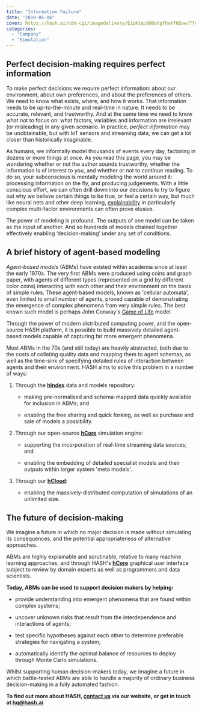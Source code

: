 ```yaml
---
title: "Information Failure"
date: "2019-05-06"
cover: https://hash.ai/cdn-cgi/imagedelivery/EipKtqu98OotgfhvKf6Eew/7f4084f0-698b-4843-dd9c-9e2c9beda600/public
categories: 
  - "Company"
  - "Simulation"
---
```


## Perfect decision-making requires perfect information

To make perfect decisions we require perfect information: about our environment, about own preferences, and about the preferences of others. We need to know what exists, where, and how it works. That information needs to be up-to-the-minute and real-time in nature. It needs to be accurate, relevant, and trustworthy. And at the same time we need to know what not to focus on: what factors, variables and information are irrelevant (or misleading) in any given scenario. In practice, _perfect information_ may be unobtainable, but with IoT sensors and streaming data, we can get a lot closer than historically imaginable.

As humans, we informally model thousands of events every day, factoring in dozens or more things at once. As you read this page, you may be wondering whether or not the author sounds trustworthy, whether the information is of interest to you, and whether or not to continue reading. To do so, your subconscious is mentally modeling the world around it: processing information on the fly, and producing judgements. With a little conscious effort, we can often drill down into our decisions to try to figure out why we believe certain things to be true, or feel a certain way, but much like neural nets and other deep learning, [explainability](https://en.wikipedia.org/wiki/Explainable_artificial_intelligence) in particularly complex multi-factor environments can often prove elusive.

The power of modeling is profound. The outputs of one model can be taken as the input of another. And so hundreds of models chained together effectively enabling ‘decision-making’ under any set of conditions.

## A brief history of agent-based modeling

_Agent-based models_ (ABMs) have existed within academia since at least the early 1970s. The very first ABMs were produced using coins and graph paper, with agents of different types (represented on a grid by different color coins) interacting with each other and their environment on the basis of simple rules. These agent-based models, known as 'cellular automata', even limited to small number of agents, proved capable of demonstrating the emergence of complex phenomena from very simple rules. The best known such model is perhaps John Conway's [Game of Life](https://en.wikipedia.org/wiki/Conway%27s_Game_of_Life) model.

Through the power of modern distributed computing power, and the open-source HASH platform, it is possible to build massively detailed agent-based models capable of capturing far more emergent phenomena.

Most ABMs in the 70s (and still today) are heavily abstracted, both due to the costs of collating quality data and mapping them to agent schemas, as well as the time-sink of specifying detailed rules of interaction between agents and their environment. HASH aims to solve this problem in a number of ways:

1. Through the **[hIndex](https://hash.ai/platform/index)** data and models repository:
    - making pre-normalised and schema-mapped data quickly available for inclusion in ABMs; and
    
    - enabling the free sharing and quick forking, as well as purchase and sale of models a possibility.

3. Through our open-source **[hCore](https://hash.ai/platform/core)** simulation engine:
    - supporting the incorporation of real-time streaming data sources; and
    
    - enabling the embedding of detailed specialist models and their outputs within larger system 'meta models'.

5. Through our **[hCloud](https://hash.ai/platform/cloud)**:
    - enabling the massively-distributed computation of simulations of an unlimited size.

## The future of decision-making

We imagine a future in which no major decision is made without simulating its consequences, and the potential appropriateness of alternative approaches.

ABMs are highly explainable and scrutinable, relative to many machine learning approaches, and through HASH's **[hCore](https://hash.ai/platform/core)** graphical user interface subject to review by domain experts as well as programmers and data scientists.

**Today, ABMs can be used to support decision makers by helping:**

- provide understanding into emergent phenomena that are found within complex systems;

- uncover unknown risks that result from the interdependence and interactions of agents;

- test specific hypotheses against each other to determine preferable strategies for navigating a system;

- automatically identify the optimal balance of resources to deploy through Monte Carlo simulations.

Whilst supporting human decision-makers today, we imagine a future in which battle-tested ABMs are able to handle a majority of ordinary business decision-making in a fully automated fashion.

**To find out more about HASH, [contact us](https://hash.ai/contact) via our website, or get in touch at [hq@hash.ai](mailto:hq@hash.ai)**
